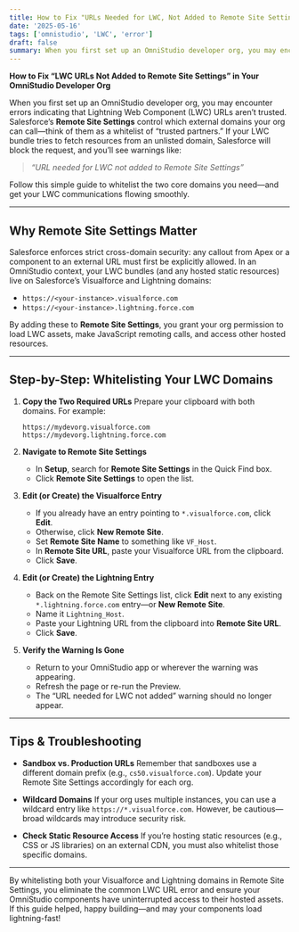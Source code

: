 ```yaml
---
title: How to Fix "URLs Needed for LWC, Not Added to Remote Site Settings"
date: '2025-05-16'
tags: ['omnistudio', 'LWC', 'error']
draft: false
summary: When you first set up an OmniStudio developer org, you may encounter errors indicating that Lightning Web Component (LWC) URLs aren’t trusted. Here's how you fix it for good!
---
```


**How to Fix “LWC URLs Not Added to Remote Site Settings” in Your OmniStudio Developer Org**

When you first set up an OmniStudio developer org, you may encounter errors indicating that Lightning Web Component (LWC) URLs aren’t trusted. Salesforce’s **Remote Site Settings** control which external domains your org can call—think of them as a whitelist of “trusted partners.” If your LWC bundle tries to fetch resources from an unlisted domain, Salesforce will block the request, and you’ll see warnings like:

> *“URL needed for LWC not added to Remote Site Settings”*

Follow this simple guide to whitelist the two core domains you need—and get your LWC communications flowing smoothly.

---

## Why Remote Site Settings Matter

Salesforce enforces strict cross-domain security: any callout from Apex or a component to an external URL must first be explicitly allowed. In an OmniStudio context, your LWC bundles (and any hosted static resources) live on Salesforce’s Visualforce and Lightning domains:

* `https://<your-instance>.visualforce.com`
* `https://<your-instance>.lightning.force.com`

By adding these to **Remote Site Settings**, you grant your org permission to load LWC assets, make JavaScript remoting calls, and access other hosted resources.

---

## Step-by-Step: Whitelisting Your LWC Domains

1. **Copy the Two Required URLs**
   Prepare your clipboard with both domains. For example:

   ```
   https://mydevorg.visualforce.com
   https://mydevorg.lightning.force.com
   ```

2. **Navigate to Remote Site Settings**

   * In **Setup**, search for **Remote Site Settings** in the Quick Find box.
   * Click **Remote Site Settings** to open the list.

3. **Edit (or Create) the Visualforce Entry**

   * If you already have an entry pointing to `*.visualforce.com`, click **Edit**.
   * Otherwise, click **New Remote Site**.
   * Set **Remote Site Name** to something like `VF_Host`.
   * In **Remote Site URL**, paste your Visualforce URL from the clipboard.
   * Click **Save**.

4. **Edit (or Create) the Lightning Entry**

   * Back on the Remote Site Settings list, click **Edit** next to any existing `*.lightning.force.com` entry—or **New Remote Site**.
   * Name it `Lightning_Host`.
   * Paste your Lightning URL from the clipboard into **Remote Site URL**.
   * Click **Save**.

5. **Verify the Warning Is Gone**

   * Return to your OmniStudio app or wherever the warning was appearing.
   * Refresh the page or re-run the Preview.
   * The “URL needed for LWC not added” warning should no longer appear.

---

## Tips & Troubleshooting

* **Sandbox vs. Production URLs**
  Remember that sandboxes use a different domain prefix (e.g., `cs50.visualforce.com`). Update your Remote Site Settings accordingly for each org.

* **Wildcard Domains**
  If your org uses multiple instances, you can use a wildcard entry like `https://*.visualforce.com`. However, be cautious—broad wildcards may introduce security risk.

* **Check Static Resource Access**
  If you’re hosting static resources (e.g., CSS or JS libraries) on an external CDN, you must also whitelist those specific domains.

---

By whitelisting both your Visualforce and Lightning domains in Remote Site Settings, you eliminate the common LWC URL error and ensure your OmniStudio components have uninterrupted access to their hosted assets. If this guide helped, happy building—and may your components load lightning-fast!
